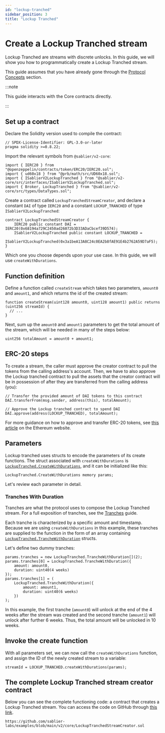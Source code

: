 ```yaml
---
id: "lockup-tranched"
sidebar_position: 3
title: "Lockup Tranched"
---
```



# Create a Lockup Tranched stream

Lockup Tranched are streams with discrete unlocks. In this guide, we will show you how to programmatically create a
Lockup Tranched stream.

This guide assumes that you have already gone through the [Protocol Concepts](/concepts/streaming) section.

:::note

This guide interacts with the Core contracts directly.

:::

<AdmonitionSimpleCode />

## Set up a contract

Declare the Solidity version used to compile the contract:

```solidity
// SPDX-License-Identifier: GPL-3.0-or-later
pragma solidity >=0.8.22;
```

Import the relevant symbols from `@sablier/v2-core`:

```solidity
import { IERC20 } from "@openzeppelin/contracts/token/ERC20/IERC20.sol";
import { ud60x18 } from "@prb/math/src/UD60x18.sol";
import { ISablierV2LockupTranched } from "@sablier/v2-core/src/interfaces/ISablierV2LockupTranched.sol";
import { Broker, LockupTranched } from "@sablier/v2-core/src/types/DataTypes.sol";

```

Create a contract called `LockupTranchedStreamCreator`, and declare a constant `DAI` of type `IERC20` and a constant
`LOCKUP_TRANCHED` of type `ISablierV2LockupTranched`:

```solidity
contract LockupTranchedStreamCreator {
    IERC20 public constant DAI = IERC20(0x68194a729C2450ad26072b3D33ADaCbcef39D574);
    ISablierV2LockupTranched public constant LOCKUP_TRANCHED =
        ISablierV2LockupTranched(0x3a1beA13A8C24c0EA2b8fAE91E4b2762A59D7aF5);
}
```

<ConstantsComment />

<CreateFunctions />

Which one you choose depends upon your use case. In this guide, we will use `createWithDurations`.

## Function definition

Define a function called `createStream` which takes two parameters, `amount0` and `amount1`, and which returns the id of
the created stream:

```solidity
function createStream(uint128 amount0, uint128 amount1) public returns (uint256 streamId) {
  // ...
}
```

Next, sum up the `amount0` and `amount1` parameters to get the total amount of the stream, which will be needed in many
of the steps below:

```solidity
uint256 totalAmount = amount0 + amount1;
```

## ERC-20 steps

To create a stream, the caller must approve the creator contract to pull the tokens from the calling address's account.
Then, we have to also approve the Lockup tranched contract to pull the assets that the creator contract will be in
possession of after they are transferred from the calling address (you):

```solidity
// Transfer the provided amount of DAI tokens to this contract
DAI.transferFrom(msg.sender, address(this), totalAmount);

// Approve the Lockup tranched contract to spend DAI
DAI.approve(address(LOCKUP_TRANCHED), totalAmount);
```

For more guidance on how to approve and transfer ERC-20 tokens, see
[this article](https://ethereum.org/en/developers/docs/standards/tokens/erc-20/) on the Ethereum website.

## Parameters

Lockup tranched uses structs to encode the parameters of its create functions. The struct associated with
`createWithDurations` is
[`LockupTranched.CreateWithDurations`](/reference/lockup/core/types/library.LockupTranched#createwithdurations), and it
can be initialized like this:

```solidity
LockupTranched.CreateWithDurations memory params;
```

Let's review each parameter in detail.

<ParamSender />

<ParamRecipient />

<ParamTotalAmount />

<ParamAsset />

<ParamCancelable />

<ParamTransferable />

### Tranches With Duration

Tranches are what the protocol uses to compose the Lockup Tranched stream. For a full exposition of tranches, see the
[Tranches](/concepts/lockup/tranches) guide.

Each tranche is characterized by a specific amount and timestamp. Because we are using `createWithDurations` in this
example, these tranches are supplied to the function in the form of an array containing
[`LockupTranched.TrancheWithDuration`](/reference/lockup/core/types/library.LockupTranched#tranchewithduration) structs.

Let's define two dummy tranches:

```solidity
params.tranches = new LockupTranched.TrancheWithDuration[](2);
params.tranches[0] = LockupTranched.TrancheWithDuration({
    amount: amount0,
    duration: uint40(4 weeks)
});
params.tranches[1] = (
    LockupTranched.TrancheWithDuration({
        amount: amount1,
        duration: uint40(6 weeks)
    })
);
```

In this example, the first tranche (`amount0`) will unlock at the end of the 4 weeks after the stream was created and
the second tranche (`amount1`) will unlock after further 6 weeks. Thus, the total amount will be unlocked in 10 weeks.

<ParamBroker />

## Invoke the create function

With all parameters set, we can now call the `createWithDurations` function, and assign the ID of the newly created
stream to a variable:

```solidity
streamId = LOCKUP_TRANCHED.createWithDurations(params);
```

## The complete Lockup Tranched stream creator contract

Below you can see the complete functioning code: a contract that creates a Lockup Tranched stream. You can access the
code on GitHub through
[this link](https://github.com/sablier-labs/examples/blob/main/v2/core/LockupTranchedStreamCreator.sol).

```solidity reference title="Lockup Tranched Stream Creator"
https://github.com/sablier-labs/examples/blob/main/v2/core/LockupTranchedStreamCreator.sol
```
